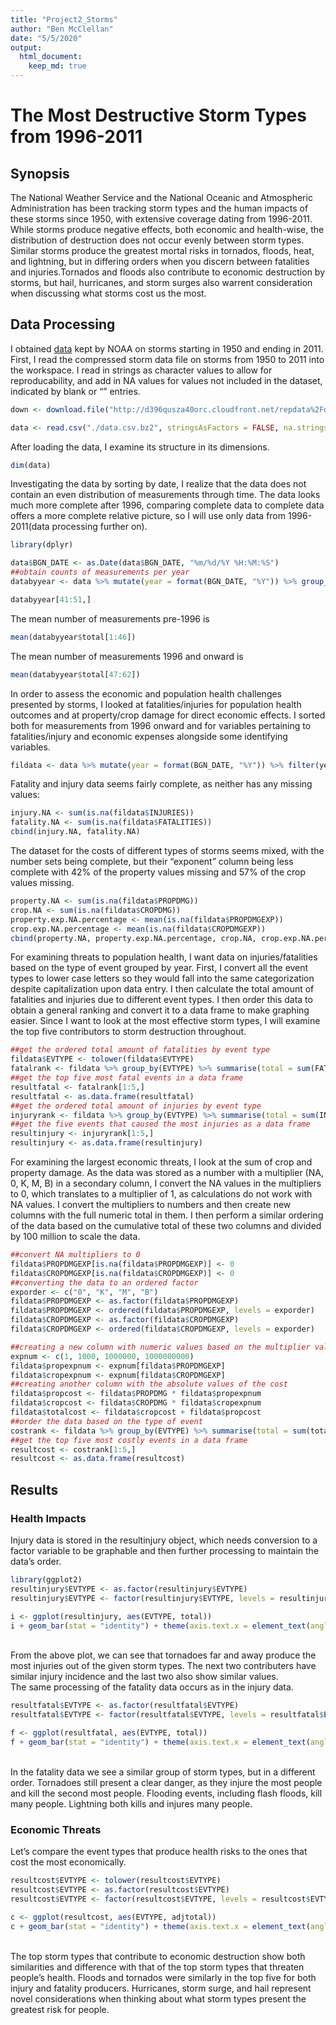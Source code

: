 ```yaml
---
title: "Project2_Storms"
author: "Ben McClellan"
date: "5/5/2020"
output: 
  html_document:
    keep_md: true
---
```

# The Most Destructive Storm Types from 1996-2011 

## Synopsis  
The National Weather Service and the National Oceanic and Atmospheric Administration has been tracking storm types and the human impacts of these storms since 1950, with extensive coverage dating from 1996-2011. While storms produce negative effects, both economic and health-wise, the distribution of destruction does not occur evenly between storm types. Similar storms produce the greatest mortal risks in tornados, floods, heat, and lightning, but in differing orders when you discern between fatalities and injuries.Tornados and floods also contribute to economic destruction by storms, but hail, hurricanes, and storm surges also warrent consideration when discussing what storms cost us the most.  

## Data Processing
I obtained [data](http://d396qusza40orc.cloudfront.net/repdata%2Fdata%2FStormData.csv.bz2) kept by NOAA on storms starting in 1950 and ending in 2011.   
First, I read the compressed storm data file on storms from 1950 to 2011 into the workspace. I read in strings as character values to allow for reproducability, and add in NA values for values not included in the dataset, indicated by blank or "" entries.  
```r
down <- download.file("http://d396qusza40orc.cloudfront.net/repdata%2Fdata%2FStormData.csv.bz2", destfile = "./data.csv.bz2")

data <- read.csv("./data.csv.bz2", stringsAsFactors = FALSE, na.strings = "")
```
After loading the data, I examine its structure in its dimensions.
```r
dim(data)
```

Investigating the data by sorting by date, I realize that the data does not contain an even distribution of measurements through time. The data looks much more complete after 1996, comparing complete data to complete data offers a more complete relative picture, so I will use only data from 1996-2011(data processing further on).
```r
library(dplyr)
```
```r
data$BGN_DATE <- as.Date(data$BGN_DATE, "%m/%d/%Y %H:%M:%S")
##obtain counts of measurements per year
databyyear <- data %>% mutate(year = format(BGN_DATE, "%Y")) %>% group_by(year) %>% summarize(total = length(year))

databyyear[41:51,]
```
  
The mean number of measurements pre-1996 is
```r
mean(databyyear$total[1:46])
```
  
  
The mean number of measurements 1996 and onward is
```r
mean(databyyear$total[47:62])
```
  
In order to assess the economic and population health challenges presented by storms, I looked at fatalities/injuries for population health outcomes and at property/crop damage for direct economic effects. I sorted both for measurements from 1996 onward and for variables pertaining to fatalities/injury and economic expenses alongside some identifying variables.
```r
fildata <- data %>% mutate(year = format(BGN_DATE, "%Y")) %>% filter(year >= "1996") %>% select("STATE__", "BGN_DATE", "BGN_TIME", "TIME_ZONE", "COUNTY", "COUNTYNAME", "STATE", "EVTYPE", "FATALITIES", "INJURIES", "PROPDMG", "PROPDMGEXP", "CROPDMG", "CROPDMGEXP", "REMARKS", "year")
```
  
Fatality and injury data seems fairly complete, as neither has any missing values:
```r
injury.NA <- sum(is.na(fildata$INJURIES))
fatality.NA <- sum(is.na(fildata$FATALITIES))
cbind(injury.NA, fatality.NA)
```
  
The dataset for the costs of different types of storms seems mixed, with the number sets being complete, but their "exponent" column being less complete with 42% of the property values missing and 57% of the crop values missing.
```r
property.NA <- sum(is.na(fildata$PROPDMG))
crop.NA <- sum(is.na(fildata$CROPDMG))
property.exp.NA.percentage <- mean(is.na(fildata$PROPDMGEXP))
crop.exp.NA.percentage <- mean(is.na(fildata$CROPDMGEXP))
cbind(property.NA, property.exp.NA.percentage, crop.NA, crop.exp.NA.percentage)
```
  
For examining threats to population health, I want data on injuries/fatalities based on the type of event grouped by year.  First, I convert all the event types to lower case letters so they would fall into the same categorization despite capitalization upon data entry.  I then calculate the total amount of fatalities and injuries due to different event types.  I then order this data to obtain a general ranking and convert it to a data frame to make graphing easier.  Since I want to look at the most effective storm types, I will examine the top five contributors to storm destruction throughout.  
```r
##get the ordered total amount of fatalities by event type
fildata$EVTYPE <- tolower(fildata$EVTYPE)
fatalrank <- fildata %>% group_by(EVTYPE) %>% summarise(total = sum(FATALITIES)) %>% arrange(desc(total))
##get the top five most fatal events in a data frame
resultfatal <- fatalrank[1:5,]
resultfatal <- as.data.frame(resultfatal)
##get the ordered total amount of injuries by event type
injuryrank <- fildata %>% group_by(EVTYPE) %>% summarise(total = sum(INJURIES)) %>% arrange(desc(total))
##get the five events that caused the most injuries as a data frame
resultinjury <- injuryrank[1:5,]
resultinjury <- as.data.frame(resultinjury)
```

For examining the largest economic threats, I look at the sum of crop and property damage.  As the data was stored as a number with a multiplier (NA, 0, K, M, B) in a secondary column, I convert the NA values in the multipliers to  0, which translates to a multiplier of 1, as calculations do not work with NA values. I convert the multipliers to numbers and then create new columns with the full numeric total in them.  I then perform a similar ordering of the data based on the cumulative total of these two columns and divided by 100 million to scale the data. 
```r
##convert NA multipliers to 0
fildata$PROPDMGEXP[is.na(fildata$PROPDMGEXP)] <- 0
fildata$CROPDMGEXP[is.na(fildata$CROPDMGEXP)] <- 0
##converting the data to an ordered factor
exporder <- c("0", "K", "M", "B")
fildata$PROPDMGEXP <- as.factor(fildata$PROPDMGEXP)
fildata$PROPDMGEXP <- ordered(fildata$PROPDMGEXP, levels = exporder)
fildata$CROPDMGEXP <- as.factor(fildata$CROPDMGEXP)
fildata$CROPDMGEXP <- ordered(fildata$CROPDMGEXP, levels = exporder)

##creating a new column with numeric values based on the multiplier values
expnum <- c(1, 1000, 1000000, 1000000000)
fildata$propexpnum <- expnum[fildata$PROPDMGEXP]
fildata$cropexpnum <- expnum[fildata$CROPDMGEXP]
##creating another column with the absolute values of the cost
fildata$propcost <- fildata$PROPDMG * fildata$propexpnum
fildata$cropcost <- fildata$CROPDMG * fildata$cropexpnum
fildata$totalcost <- fildata$cropcost + fildata$propcost
##order the data based on the type of event
costrank <- fildata %>% group_by(EVTYPE) %>% summarise(total = sum(totalcost)) %>% mutate(adjtotal = total / 100000000) %>% arrange(desc(total))
##get the top five most costly events in a data frame
resultcost <- costrank[1:5,]
resultcost <- as.data.frame(resultcost)
```
## Results
### Health Impacts
Injury data is stored in the resultinjury object, which needs conversion to a factor variable to be graphable and then further processing to maintain the data's order.  
```r
library(ggplot2)
resultinjury$EVTYPE <- as.factor(resultinjury$EVTYPE)
resultinjury$EVTYPE <- factor(resultinjury$EVTYPE, levels = resultinjury$EVTYPE[order(desc(resultinjury$total))])
```
```r
i <- ggplot(resultinjury, aes(EVTYPE, total))
i + geom_bar(stat = "identity") + theme(axis.text.x = element_text(angle = 60, vjust = 0.5)) + labs(title = "Injuries from 1996-2011 by storm type", x = "Event", y = "Recorded injuries")
```
  
<br>From the above plot, we can see that tornadoes far and away produce the most injuries out of the given storm types. The next two contributers have similar injury incidence and the last two also show similar values.  
The same processing of the fatality data occurs as in the injury data.
```r
resultfatal$EVTYPE <- as.factor(resultfatal$EVTYPE)
resultfatal$EVTYPE <- factor(resultfatal$EVTYPE, levels = resultfatal$EVTYPE[order(desc(resultfatal$total))])
```
```r
f <- ggplot(resultfatal, aes(EVTYPE, total))
f + geom_bar(stat = "identity") + theme(axis.text.x = element_text(angle = 60, vjust = 0.5)) + labs(title = "Fatalities from 1996-2011 by storm type", x = "Event", y = "Recorded fatalities")
```
<br>In the fatality data we see a similar group of storm types, but in a different order. Tornadoes still present a clear danger, as they injure the most people and kill the second most people.  Flooding events, including flash floods, kill many people.  Lightning both kills and injures many people.  

### Economic Threats
Let's compare the event types that produce health risks to the ones that cost the most economically.  
```r
resultcost$EVTYPE <- tolower(resultcost$EVTYPE)
resultcost$EVTYPE <- as.factor(resultcost$EVTYPE)
resultcost$EVTYPE <- factor(resultcost$EVTYPE, levels = resultcost$EVTYPE[order(desc(resultcost$total))])
```
```r
c <- ggplot(resultcost, aes(EVTYPE, adjtotal))
c + geom_bar(stat = "identity") + theme(axis.text.x = element_text(angle = 60, vjust = 0.5)) + labs(title = "Economic impacts from 1996-2011 by storm type", x = "Event", y = "Cost (100 million dollars)")
```
<br>The top storm types that contribute to economic destruction show both similarities and difference with that of the top storm types that threaten people's health.  Floods and tornados were similarly in the top five for both injury and fatality producers.  Hurricanes, storm surge, and hail represent novel considerations when thinking about what storm types present the greatest risk for people.  